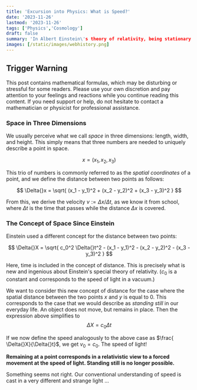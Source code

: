 ```yaml
---
title: 'Excursion into Physics: What is Speed?'
date: '2023-11-26'
lastmod: '2023-11-26'
tags: ['Physics','Cosmology']
draft: false
summary: 'In Albert Einstein\'s theory of relativity, being stationary is equivalent to the speed of light'
images: [/static/images/webhistory.png]
---
```

## Trigger Warning

This post contains mathematical formulas,
which may be disturbing or stressful for some readers.
Please use your own discretion and pay attention to your feelings and reactions
while you continue reading this content. If you need support or help,
do not hesitate to contact a mathematician or physicist for professional assistance.

### Space in Three Dimensions

We usually perceive what we call *space* in three dimensions:
length, width, and height. This simply means that three numbers are needed
to uniquely describe a point in space.

$$
x = (x_1,x_2,x_3)
$$

This trio of numbers is commonly referred to as the *spatial coordinates* of a point, and
we define the distance between two points as follows:

$$
\Delta{}x = \sqrt{ (x_1 - y_1)^2 + (x_2 - y_2)^2 + (x_3 - y_3)^2 }
$$

From this, we derive the velocity $v := \Delta{}x / \Delta{}t$, as
we know it from school, where $\Delta{}t$ is the time that passes
while the distance $\Delta{}x$ is covered.

### The Concept of Space Since Einstein

Einstein used a different concept for the distance between two points:

$$
\Delta{}X = \sqrt{ c_0^2 \Delta{}t^2 - (x_1 - y_1)^2 - (x_2 - y_2)^2 - (x_3 - y_3)^2 }
$$

Here, time is included in the concept of distance. This is precisely what is new and ingenious
about Einstein's special theory of relativity. ($c_0$ is a constant and corresponds to
the speed of light in a vacuum.)

We want to consider this new concept of distance for the case where the spatial distance between the two
points $x$ and $y$ is equal to $0$. This corresponds to the case that we would describe as *standing still* in our everyday life. An object does not move, but remains in place. Then the expression above simplifies to
$$ \Delta{}X = c_0 \Delta{}t$$

If we now define the speed analogously to the above case as $\frac{ \Delta{}X}{\Delta{}t}$,
we get $v_0 = c_0$. The speed of light!

**Remaining at a point corresponds in a relativistic view
to a forced movement at the speed of light. Standing still is no longer possible.**

Something seems not right. Our conventional understanding of speed
is cast in a very different
and strange light ...
